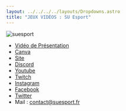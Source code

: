 ```yaml
---
layout: ../../../../layouts/Dropdowns.astro
title: "JEUX VIDÉOS : SU Esport"
---
```

![suesport](/assets/assos/suesport.png)  
- [Vidéo de Présentation](https://www.youtube.com/watch?v=v5BjoYqlLdo)  
- [Canva](https://www.canva.com/design/DAEqcSB06dQ/RXQ0B0LDe4Wt9uGiPS2k6A/view)  
- [Site](https://suesport.fr/)  
- [Discord](https://discord.com/invite/dsjsg22znR)  
- [Youtube](https://www.youtube.com/channel/UCIP5PFrYFcdQON_mxX1uCbA/)  
- [Twitch](https://www.twitch.tv/su_esport)  
- [Instagram](https://www.instagram.com/esport.su/)  
- [Facebook](https://www.facebook.com/Sorbonne-Universit%C3%A9-Esport-104710681733488)  
- [Twitter](https://twitter.com/SUEsport_)  
- Mail : contact@suesport.fr